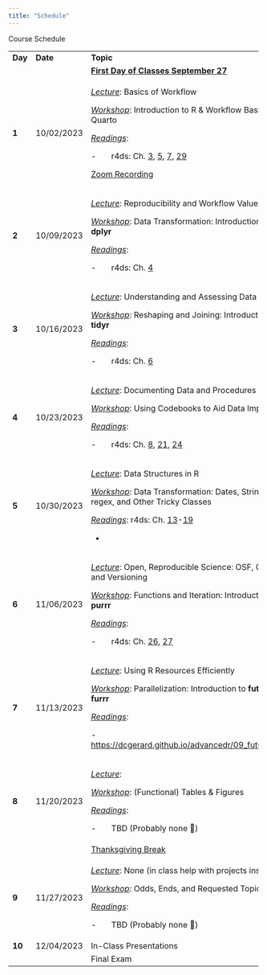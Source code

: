 ```yaml
---
title: "Schedule"
---
```


Course Schedule

+---------+------------+----------------------------------------------------------------------------------------------------------------------------------------------------------------------------------------------+-------------------+
| **Day** | **Date**   | **Topic**                                                                                                                                                                                    | **Due Today**     |
+---------+------------+----------------------------------------------------------------------------------------------------------------------------------------------------------------------------------------------+-------------------+
|         |            | [**First Day of Classes September 27**]{.underline}                                                                                                                                          |                   |
+---------+------------+----------------------------------------------------------------------------------------------------------------------------------------------------------------------------------------------+-------------------+
| **1**   | 10/02/2023 | [*Lecture*]{.underline}: Basics of Workflow                                                                                                                                                  |                   |
|         |            |                                                                                                                                                                                              |                   |
|         |            | [*Workshop*]{.underline}: Introduction to R & Workflow Basics; Quarto                                                                                                                        |                   |
|         |            |                                                                                                                                                                                              |                   |
|         |            | [*Readings*]{.underline}:                                                                                                                                                                    |                   |
|         |            |                                                                                                                                                                                              |                   |
|         |            | -       r4ds: Ch. [3](https://r4ds.hadley.nz/workflow-basics), [5](https://r4ds.hadley.nz/workflow-style), [7](https://r4ds.hadley.nz/workflow-scripts), [29](https://r4ds.hadley.nz/quarto) |                   |
|         |            |                                                                                                                                                                                              |                   |
|         |            | [Zoom Recording](https://ucdavis.zoom.us/rec/share/yk8CP9_vwEj1o1LTZNXBxQdigb11vhKEShKMRmlmAJ7dBOAdWRJI4b-V10TItzVM.WPaSYWimDpt47FB1?startTime=1696281202000)                                |                   |
+---------+------------+----------------------------------------------------------------------------------------------------------------------------------------------------------------------------------------------+-------------------+
| **2**   | 10/09/2023 | [*Lecture*]{.underline}: Reproducibility and Workflow Values                                                                                                                                 | Problem Set 1 Due |
|         |            |                                                                                                                                                                                              |                   |
|         |            | [*Workshop*]{.underline}: Data Transformation: Introduction to **dplyr**                                                                                                                     |                   |
|         |            |                                                                                                                                                                                              |                   |
|         |            | [*Readings*]{.underline}:                                                                                                                                                                    |                   |
|         |            |                                                                                                                                                                                              |                   |
|         |            | -       r4ds: Ch. [4](https://r4ds.hadley.nz/data-transform)                                                                                                                                 |                   |
+---------+------------+----------------------------------------------------------------------------------------------------------------------------------------------------------------------------------------------+-------------------+
| **3**   | 10/16/2023 | [*Lecture*]{.underline}: Understanding and Assessing Data Quality                                                                                                                            | Problem Set 2 Due |
|         |            |                                                                                                                                                                                              |                   |
|         |            | [*Workshop*]{.underline}: Reshaping and Joining: Introduction to **tidyr**                                                                                                                   |                   |
|         |            |                                                                                                                                                                                              |                   |
|         |            | [*Readings*]{.underline}:                                                                                                                                                                    |                   |
|         |            |                                                                                                                                                                                              |                   |
|         |            | -       r4ds: Ch. [6](https://r4ds.hadley.nz/data-tidy)                                                                                                                                      |                   |
+---------+------------+----------------------------------------------------------------------------------------------------------------------------------------------------------------------------------------------+-------------------+
| **4**   | 10/23/2023 | [*Lecture*]{.underline}: Documenting Data and Procedures                                                                                                                                     | Problem Set 3 Due |
|         |            |                                                                                                                                                                                              |                   |
|         |            | [*Workshop*]{.underline}: Using Codebooks to Aid Data Import                                                                                                                                 |                   |
|         |            |                                                                                                                                                                                              |                   |
|         |            | [*Readings*]{.underline}:                                                                                                                                                                    |                   |
|         |            |                                                                                                                                                                                              |                   |
|         |            | -       r4ds: Ch. [8](https://r4ds.hadley.nz/data-import), [21](https://r4ds.hadley.nz/spreadsheets), [24](https://r4ds.hadley.nz/rectangling)                                               |                   |
+---------+------------+----------------------------------------------------------------------------------------------------------------------------------------------------------------------------------------------+-------------------+
| **5**   | 10/30/2023 | [*Lecture*]{.underline}: Data Structures in R                                                                                                                                                | Problem Set 4 Due |
|         |            |                                                                                                                                                                                              |                   |
|         |            | [*Workshop*]{.underline}: Data Transformation: Dates, Strings, regex, and Other Tricky Classes                                                                                               |                   |
|         |            |                                                                                                                                                                                              |                   |
|         |            | [*Readings*]{.underline}: r4ds: Ch. [13](https://r4ds.hadley.nz/logicals)-[19](https://r4ds.hadley.nz/missing-values)                                                                        |                   |
|         |            |                                                                                                                                                                                              |                   |
|         |            | -                                                                                                                                                                                            |                   |
+---------+------------+----------------------------------------------------------------------------------------------------------------------------------------------------------------------------------------------+-------------------+
| **6**   | 11/06/2023 | [*Lecture*]{.underline}: Open, Reproducible Science: OSF, GitHub, and Versioning                                                                                                             | Problem Set 5 Due |
|         |            |                                                                                                                                                                                              |                   |
|         |            | [*Workshop*]{.underline}: Functions and Iteration: Introduction to **purrr**                                                                                                                 |                   |
|         |            |                                                                                                                                                                                              |                   |
|         |            | [*Readings*]{.underline}:                                                                                                                                                                    |                   |
|         |            |                                                                                                                                                                                              |                   |
|         |            | -       r4ds: Ch. [26](https://r4ds.hadley.nz/functions), [27](https://r4ds.hadley.nz/iteration)                                                                                             |                   |
+---------+------------+----------------------------------------------------------------------------------------------------------------------------------------------------------------------------------------------+-------------------+
| **7**   | 11/13/2023 | [*Lecture*]{.underline}: Using R Resources Efficiently                                                                                                                                       | Problem Set 6 Due |
|         |            |                                                                                                                                                                                              |                   |
|         |            | [*Workshop*]{.underline}: Parallelization: Introduction to **future** and **furrr**                                                                                                          | **PROPOSALS DUE** |
|         |            |                                                                                                                                                                                              |                   |
|         |            | [*Readings*]{.underline}:                                                                                                                                                                    |                   |
|         |            |                                                                                                                                                                                              |                   |
|         |            | -       <https://dcgerard.github.io/advancedr/09_future.html>                                                                                                                                |                   |
+---------+------------+----------------------------------------------------------------------------------------------------------------------------------------------------------------------------------------------+-------------------+
| **8**   | 11/20/2023 | [*Lecture*]{.underline}:                                                                                                                                                                     | Problem Set 7 Due |
|         |            |                                                                                                                                                                                              |                   |
|         |            | [*Workshop*]{.underline}: (Functional) Tables & Figures                                                                                                                                      |                   |
|         |            |                                                                                                                                                                                              |                   |
|         |            | [*Readings*]{.underline}:                                                                                                                                                                    |                   |
|         |            |                                                                                                                                                                                              |                   |
|         |            | -       TBD (Probably none )                                                                                                                                                                |                   |
+---------+------------+----------------------------------------------------------------------------------------------------------------------------------------------------------------------------------------------+-------------------+
|         |            | [Thanksgiving Break]{.underline}                                                                                                                                                             |                   |
+---------+------------+----------------------------------------------------------------------------------------------------------------------------------------------------------------------------------------------+-------------------+
| **9**   | 11/27/2023 | [*Lecture*]{.underline}: None (in class help with projects instead)                                                                                                                          | Problem Set 8 Due |
|         |            |                                                                                                                                                                                              |                   |
|         |            | [*Workshop*]{.underline}: Odds, Ends, and Requested Topics                                                                                                                                   |                   |
|         |            |                                                                                                                                                                                              |                   |
|         |            | [*Readings*]{.underline}:                                                                                                                                                                    |                   |
|         |            |                                                                                                                                                                                              |                   |
|         |            | -       TBD (Probably none )                                                                                                                                                                |                   |
+---------+------------+----------------------------------------------------------------------------------------------------------------------------------------------------------------------------------------------+-------------------+
| **10**  | 12/04/2023 | In-Class Presentations                                                                                                                                                                       |                   |
+---------+------------+----------------------------------------------------------------------------------------------------------------------------------------------------------------------------------------------+-------------------+
|         |            | Final Exam                                                                                                                                                                                   |                   |
+---------+------------+----------------------------------------------------------------------------------------------------------------------------------------------------------------------------------------------+-------------------+
